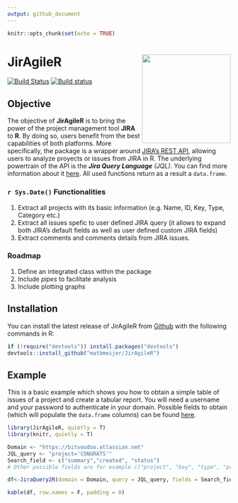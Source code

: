 ```yaml
---
output: github_document
---
```


```r
knitr::opts_chunk$set(echo = TRUE)
```

# JirAgileR <img src="https://www.atlassian.com/dam/jcr:e33efd9e-e0b8-4d61-a24d-68a48ef99ed5/Jira%20Software@2x-blue.png" align="right" alt="" width="200" />

[![Build Status](https://travis-ci.org/matbmeijer/JirAgileR.svg?branch=master)](https://travis-ci.org/matbmeijer/JirAgileR) [![Build status](https://ci.appveyor.com/api/projects/status/b3fole2aw1qsw2x9?svg=true)](https://ci.appveyor.com/project/matbmeijer/jiragiler)


## Objective

The objective of **JirAgileR** is to bring the power of the project management tool **JIRA** to **R**. By doing so, users benefit from the best capabilities of both platforms. More specifically, the package is a wrapper around [JIRA's REST API](https://developer.atlassian.com/server/jira/platform/rest-apis/), allowing users to analyze proyects or issues from JIRA in R. The underlying powertrain of the API is the *__Jira Query Language__ (JQL)*. You can find more information about it [here](https://confluence.atlassian.com/jiracore/blog/2015/07/search-jira-like-a-boss-with-jql). All used functions return as a result a `data.frame`.


### `r Sys.Date()` Functionalities

1. Extract all projects with its basic information (e.g. Name, ID, Key, Type, Category etc.)
2. Extract all issues spefic to user defined JIRA query (it allows to expand both JIRA's default fields as well as user defined custom JIRA fields)
3. Extract comments and comments details from JIRA issues.

### Roadmap

1. Define an integrated class within the package
2. Include *pipes* to facilitate analysis
3. Include plotting graphs

## Installation

You can install the latest release of JirAgileR from [Github](https://github.com/matbmeijer/JirAgileR) with the following commands in R:

``` r
if (!require("devtools")) install.packages("devtools")
devtools::install_github("matbmeijer/JirAgileR")
```

## Example

This is a basic example which shows you how to obtain a simple table of issues of a project and create a tabular report. You will need a username and your password to authenticate in your domain. Possible fields to obtain (which will populate the `data.frame` columns) can be found [here](https://confluence.atlassian.com/adminjiraserver071/issue-fields-and-statuses-802592413.html).

``` r
library(JirAgileR, quietly = T)
library(knitr, quietly = T)

Domain <- "https://bitvoodoo.atlassian.net"
JQL_query <- "project='CONGRATS'"
Search_field <- c("summary","created", "status")
# Other possible fields are for example c("project", "key", "type", "priority", "resolution", "labels", "description", "links")

df<-JiraQuery2R(domain = Domain, query = JQL_query, fields = Search_field)

kable(df, row.names = F, padding = 0)

```
